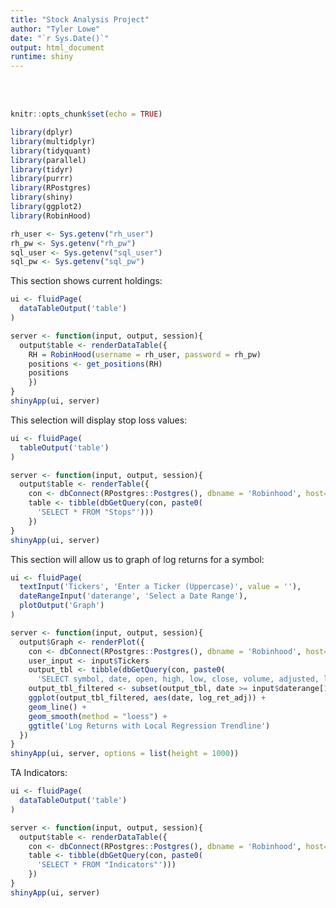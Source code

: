 ```yaml
---
title: "Stock Analysis Project"
author: "Tyler Lowe"
date: "`r Sys.Date()`"
output: html_document
runtime: shiny
---
```


<br /> 
<br /> 

```r
knitr::opts_chunk$set(echo = TRUE)
```

```r
library(dplyr)
library(multidplyr)
library(tidyquant) 
library(parallel)
library(tidyr)
library(purrr)
library(RPostgres)
library(shiny)
library(ggplot2)
library(RobinHood)

rh_user <- Sys.getenv("rh_user")
rh_pw <- Sys.getenv("rh_pw")
sql_user <- Sys.getenv("sql_user")
sql_pw <- Sys.getenv("sql_pw")
```

This section shows current holdings:

```r
ui <- fluidPage(
  dataTableOutput('table')
)

server <- function(input, output, session){
  output$table <- renderDataTable({
    RH = RobinHood(username = rh_user, password = rh_pw) 
    positions <- get_positions(RH)
    positions
    })
}
shinyApp(ui, server)
```


This selection will display stop loss values:

```r
ui <- fluidPage(
  tableOutput('table')
)

server <- function(input, output, session){
  output$table <- renderTable({
    con <- dbConnect(RPostgres::Postgres(), dbname = 'Robinhood', host='localhost', port='5433', user= sql_user, password = sql_pw)
    table <- tibble(dbGetQuery(con, paste0(
      'SELECT * FROM "Stops"')))
    })
}
shinyApp(ui, server)
```


This section will allow us to graph of log returns for a symbol:

```r
ui <- fluidPage(
  textInput('Tickers', 'Enter a Ticker (Uppercase)', value = ''),
  dateRangeInput('daterange', 'Select a Date Range'),
  plotOutput('Graph')
)

server <- function(input, output, session){
  output$Graph <- renderPlot({
    con <- dbConnect(RPostgres::Postgres(), dbname = 'Robinhood', host='localhost', port='5433', user= sql_user, password = sql_pw)
    user_input <- input$Tickers
    output_tbl <- tibble(dbGetQuery(con, paste0(
      'SELECT symbol, date, open, high, low, close, volume, adjusted, log_ret_adj FROM "Stock_Data" WHERE symbol =', " '", paste(user_input), "'", 'ORDER BY "date" ASC')))
    output_tbl_filtered <- subset(output_tbl, date >= input$daterange[1] & date <= input$daterange[2]) 
    ggplot(output_tbl_filtered, aes(date, log_ret_adj)) +
    geom_line() +
    geom_smooth(method = "loess") +
    ggtitle('Log Returns with Local Regression Trendline')
  })
}
shinyApp(ui, server, options = list(height = 1000))
```

TA Indicators:

```r
ui <- fluidPage(
  dataTableOutput('table')
)

server <- function(input, output, session){
  output$table <- renderDataTable({
    con <- dbConnect(RPostgres::Postgres(), dbname = 'Robinhood', host='localhost', port='5433', user= sql_user, password = sql_pw)
    table <- tibble(dbGetQuery(con, paste0(
      'SELECT * FROM "Indicators"')))
    })
}
shinyApp(ui, server)
```